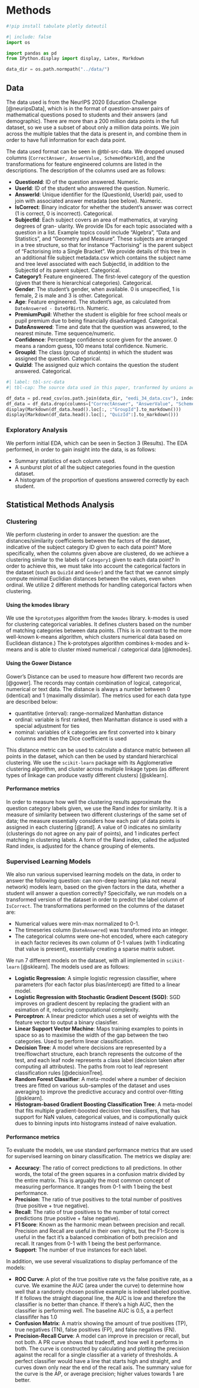 # Methods

```python
#!pip install tabulate plotly dateutil
```

```python
#| include: false
import os

import pandas as pd
from IPython.display import display, Latex, Markdown

data_dir = os.path.normpath("../data/")
```

## Data

The data used is from the NeurIPS 2020 Education Challenge [@neuripsData], which is in the format of question-answer pairs of mathematical questions posed to students and their answers (and demographic). There are more than a 200 million data points in the full dataset, so we use a subset of about only a million data points. We join across the multiple tables that the data is present in, and combine them in order to have full information for each data point.

The data used format can be seen in @tbl-src-data. We dropped unused columns (`CorrectAnswer, AnswerValue, SchemeOfWorkId`), and the transformations for feature engineered columns are listed in the descriptions. The description of the columns used are as follows:

- **QuestionId**: ID of the question answered. Numeric.
- **UserId**: ID of the student who answered the question. Numeric.
- **AnswerId**: Unique identifier for the (QuestionId, UserId) pair, used to join with associated answer metadata (see below). Numeric.
- **IsCorrect**: Binary indicator for whether the student’s answer was correct (1 is correct, 0 is incorrect). Categorical.
- **SubjectId**: Each subject covers an area of mathematics, at varying degrees of gran- ularity. We provide IDs for each topic associated with a question in a list. Example topics could include “Algebra”, “Data and Statistics”, and “Geometry and Measure”. These subjects are arranged in a tree structure, so that for instance “Factorising” is the parent subject of “Factorising into a Single Bracket”. We provide details of this tree in an additional file subject metadata.csv which contains the subject name and tree level associated with each SubjectId, in addition to the SubjectId of its parent subject. Categorical.
- **Category1**: Feature engineered. The first-level category of the question (given that there is hierarchical categories). Categorical.
- **Gender**: The student’s gender, when available. 0 is unspecified, 1 is female, 2 is male and 3 is other. Categorical.
- **Age**: Feature engineered. The student's age, as calculated from `DateAnswered - DateOfBirth`. Numeric.
- **PremiumPupil**: Whether the student is eligible for free school meals or pupil premium due to being financially disadvantaged. Categorical.
- **DateAnswered**: Time and date that the question was answered, to the nearest minute. Time sequence/numeric.
- **Confidence**: Percentage confidence score given for the answer. 0 means a random guess, 100 means total confidence. Numeric.
- **GroupId**: The class (group of students) in which the student was assigned the question. Categorical.
- **QuizId**: The assigned quiz which contains the question the student answered. Categorical.

```python
#| label: tbl-src-data
#| tbl-cap: The source data used in this paper, tranformed by unions across several csvs, some columns dropped, and some created columns.

df_data = pd.read_csv(os.path.join(data_dir, "eedi_34_data.csv"), index_col=0)
df_data = df_data.drop(columns=["CorrectAnswer", "AnswerValue", "SchemeOfWorkId"])
display(Markdown(df_data.head().loc[:, :"GroupId"].to_markdown()))
display(Markdown(df_data.head().loc[:, "QuizId":].to_markdown()))
```

### Exploratory Analysis

We perform initial EDA, which can be seen in Section 3 (Results). The EDA performed, in order to gain insight into the data, is as follows:

- Summary statistics of each column used.
- A sunburst plot of all the subject categories found in the question dataset.
- A histogram of the proportion of questions answered correctly by each student.

## Statistical Methods Analysis

### Clustering

We perform clustering in order to answer the question: are the distances/similarity coefficients between the factors of the dataset, indicative of the subject category ID given to each data point? More specifically, when the columns given above are clustered, do we achieve a clustering similar to the labels of `Category1` given to each data point? In order to achieve this, we must take into account the categorical factors in the dataset (such as `QuizId` and `Gender`) and the fact that we cannot simply compute minimal Euclidian distances between the values, even when ordinal. We utilize 2 different methods for handling categorical factors when clustering.

#### Using the kmodes library

We use the `kprototypes` algorithm from the `kmodes` library. k-modes is used for clustering categorical variables. It defines clusters based on the number of matching categories between data points. (This is in contrast to the more well-known k-means algorithm, which clusters numerical data based on Euclidean distance.) The k-prototypes algorithm combines k-modes and k-means and is able to cluster mixed numerical / categorical data [@kmodes].

#### Using the Gower Distance

Gower’s Distance can be used to measure how different two records are [@gower]. The records may contain combination of logical, categorical, numerical or text data. The distance is always a number between 0 (identical) and 1 (maximally dissimilar). The metrics used for each data type are described below:

- quantitative (interval): range-normalized Manhattan distance
- ordinal: variable is first ranked, then Manhattan distance is used with a special adjustment for ties
- nominal: variables of k categories are first converted into k binary columns and then the Dice coefficient is used

This distance metric can be used to calculate a distance matric between all points in the dataset, which can then be used by standard hierarchical clustering. We use the `scikit-learn` package with its Agglomerative clustering algorithm, and cluster across multiple linkage types (as different types of linkage can produce vastly different clusters) [@sklearn].

#### Performance metrics

In order to measure how well the clustering results approximate the question category labels given, we use the Rand index for similarity. It is a measure of similarity between two different clusterings of the same set of data; the measure essentially considers how each pair of data points is assigned in each clustering [@rand]. A value of 0 indicates no similarity (clusterings do not agree on any pair of points), and 1 indicates perfect matching in clustering labels. A form of the Rand index, called the adjusted Rand index, is adjusted for the chance grouping of elements.

### Supervised Learning Models

We also run various supervised learning models on the data, in order to answer the following question: can non-deep learning (aka not neural network) models learn, based on the given factors in the data, whether a student will answer a question correctly? Specicifally, we run models on a transformed version of the dataset in order to predict the label column of `IsCorrect`. The transformations performed on the columns of the dataset are:

- Numerical values were min-max normalized to 0-1.
- The timeseries column (`DateAnswered`) was transformed into an integer.
- The categorical columns were one-hot encoded, where each category in each factor recieves its own column of 0-1 values (with 1 indicating that value is present), essentially creating a sparse matrix subset.

We run 7 different models on the dataset, with all implemented in `scikit-learn` [@sklearn]. The models used are as follows:

- **Logistic Regression**: A simple logistic regression classifier, where parameters (for each factor plus bias/intercept) are fitted to a linear model.
- **Logistic Regression with Stochastic Gradient Descent (SGD)**: SGD improves on gradient descent by replacing the gradient with an esimation of it, reducing computational complexity.
- **Perceptron**: A linear predictor which uses a set of weights with the feature vector to output a binary clasisfier.
- **Linear Support Vector Machine**: Maps training examples to points in space so as to maximise the width of the gap between the two categories. Used to perform linear classification.
- **Decision Tree**: A model where decisions are represented by a tree/flowchart structure, each branch represents the outcome of the test, and each leaf node represents a class label (decision taken after computing all attributes). The paths from root to leaf represent classification rules [@decisionTree].
- **Random Forest Classifier**: A meta-model where a number of decision trees are fitted on various sub-samples of the dataset and uses averaging to improve the predictive accuracy and control over-fitting [@sklearn].
- **Histogram-based Gradient Boosting Classification Tree**: A meta-model that fits multiple gradient-boosted decision tree classifiers, that has support for NaN values, categorical values, and is computionally quick dues to binning inputs into histograms instead of naive evaluation.


#### Performance metrics

To evaluate the models, we use standard performance metrics that are used for supervised learning on binary classification. The metrics we display are:

- **Accuracy**: The ratio of correct predictions to all predictions. In other words, the total of the green squares in a confusion matrix divided by the entire matrix. This is arguably the most common concept of measuring performance. It ranges from 0-1 with 1 being the best performance.
- **Precision**: The ratio of true positives to the total number of positives (true positive + true negative).
- **Recall**: The ratio of true positives to the number of total correct predictions (true positive + false negative).
- **F1 Score**: Known as the harmonic mean between precision and recall. Precision and Recall are useful in their own rights, but the F1-Score is useful in the fact it's a balanced combination of both precision and recall. It ranges from 0-1 with 1 being the best performance.
- **Support**: The number of true instances for each label.

In addition, we use several visualizations to display perfomance of the models:

- **ROC Curve**: A plot of the true positive rate vs the false positive rate, as a curve. We examine the AUC (area under the curve) to determine how well that a randomly chosen positive example is indeed labeled positive. If it follows the straight diagonal line, the AUC is low and therefore the classifier is no better than chance. If there's a high AUC, then the classifier is performing well. The baseline AUC is 0.5, a a perfect classififer has 1.0
- **Confusion Matrix**: A matrix showing the amount of true positives (TP), true negatives (TN), false positives (FP), and false negatives (FN).
- **Precision-Recall Curve**: A model can improve in precision or recall, but not both. A PR curve shows that tradeoff, and how well it performs in both. The curve is constructed by calculating and plotting the precision against the recall for a single classifier at a variety of thresholds. A perfect classifier would have a line that starts high and straight, and curves down only near the end of the recall axis. The summary value for the curve is the AP, or average precision; higher values towards 1 are better.

